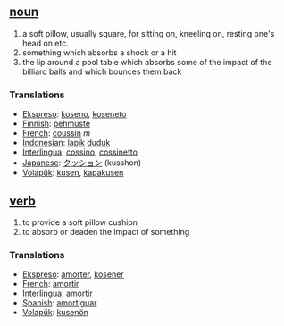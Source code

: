 == [[noun]] ==
# a soft pillow, usually square, for sitting on, kneeling on, resting one's head on etc.
# something which absorbs a shock or a hit
# the lip around a pool table which absorbs some of the impact of the billiard balls and which bounces them back 


=== Translations ===
*[[Ekspreso]]: [[koseno]], [[koseneto]]
*[[Finnish]]: [[pehmuste]]
*[[French]]: [[coussin]] ''m''
*[[Indonesian]]: [[lapik]] [[duduk]]
*[[Interlingua]]: [[cossino]], [[cossinetto]]
*[[Japanese]]: [[クッション]] (kusshon)
*[[Volapük]]: [[kusen]], [[kapakusen]]

== [[verb]] ==
# to provide a soft pillow cushion
# to absorb or deaden the impact of something

=== Translations ===
*[[Ekspreso]]: [[amorter]], [[kosener]]
*[[French]]: [[amortir]]
*[[Interlingua]]: [[amortir]]
*[[Spanish]]: [[amortiguar]]
*[[Volapük]]: [[kusenön]]